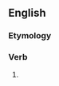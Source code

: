 ==English==

===Etymology===
{{suffix|en|discover|eth|nocat=1}}

===Verb===
{{head|en|verb form}}

# {{en-archaic third-person singular of|discover}}